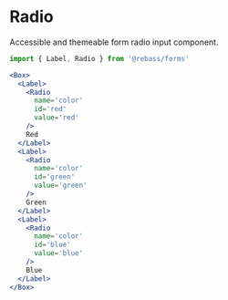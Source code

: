 
# Radio

Accessible and themeable form radio input component.

```js
import { Label, Radio } from '@rebass/forms'
```

```jsx live
<Box>
  <Label>
    <Radio
      name='color'
      id='red'
      value='red'
    />
    Red
  </Label>
  <Label>
    <Radio
      name='color'
      id='green'
      value='green'
    />
    Green
  </Label>
  <Label>
    <Radio
      name='color'
      id='blue'
      value='blue'
    />
    Blue
  </Label>
</Box>
```

